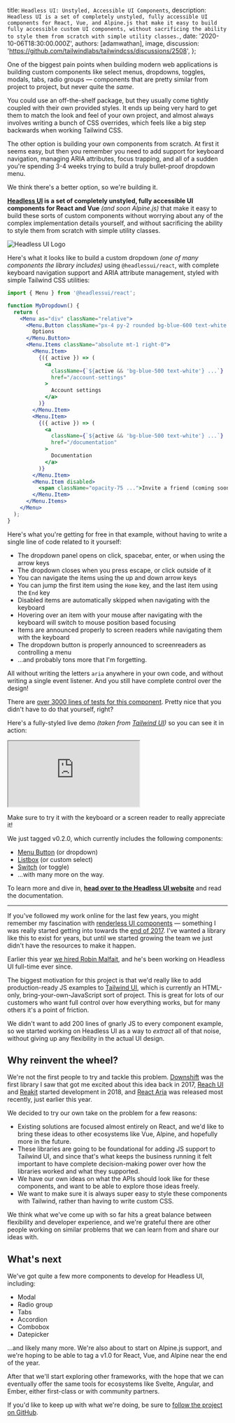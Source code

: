 
  title: `Headless UI: Unstyled, Accessible UI Components`,
  description: `Headless UI is a set of completely unstyled, fully accessible UI components for React, Vue, and Alpine.js that make it easy to build fully accessible custom UI components, without sacrificing the ability to style them from scratch with simple utility classes.`,
  date: '2020-10-06T18:30:00.000Z',
  authors: [adamwathan],
  image,
  discussion: 'https://github.com/tailwindlabs/tailwindcss/discussions/2508',
};

One of the biggest pain points when building modern web applications is building custom components like select menus, dropdowns, toggles, modals, tabs, radio groups — components that are pretty similar from project to project, but never quite the _same_.

You could use an off-the-shelf package, but they usually come tightly coupled with their own provided styles. It ends up being very hard to get them to match the look and feel of your own project, and almost always involves writing a bunch of CSS overrides, which feels like a big step backwards when working Tailwind CSS.

The other option is building your own components from scratch. At first it seems easy, but then you remember you need to add support for keyboard navigation, managing ARIA attributes, focus trapping, and all of a sudden you're spending 3-4 weeks trying to build a truly bullet-proof dropdown menu.

We think there's a better option, so we're building it.

<!--more-->

**[Headless UI](https://headlessui.dev) is a set of completely unstyled, fully accessible UI components for React and Vue** _(and soon Alpine.js)_ that make it easy to build these sorts of custom components without worrying about any of the complex implementation details yourself, and without sacrificing the ability to style them from scratch with simple utility classes.

<img src={headlessUiCard} alt="Headless UI Logo" />

Here's what it looks like to build a custom dropdown _(one of many components the library includes)_ using `@headlessui/react`, with complete keyboard navigation support and ARIA attribute management, styled with simple Tailwind CSS utilities:

```jsx
import { Menu } from '@headlessui/react';

function MyDropdown() {
  return (
    <Menu as="div" className="relative">
      <Menu.Button className="px-4 py-2 rounded bg-blue-600 text-white ...">
        Options
      </Menu.Button>
      <Menu.Items className="absolute mt-1 right-0">
        <Menu.Item>
          {({ active }) => (
            <a
              className={`${active && 'bg-blue-500 text-white'} ...`}
              href="/account-settings"
            >
              Account settings
            </a>
          )}
        </Menu.Item>
        <Menu.Item>
          {({ active }) => (
            <a
              className={`${active && 'bg-blue-500 text-white'} ...`}
              href="/documentation"
            >
              Documentation
            </a>
          )}
        </Menu.Item>
        <Menu.Item disabled>
          <span className="opacity-75 ...">Invite a friend (coming soon!)</span>
        </Menu.Item>
      </Menu.Items>
    </Menu>
  );
}
```

Here's what you're getting for free in that example, without having to write a single line of code related to it yourself:

- The dropdown panel opens on click, spacebar, enter, or when using the arrow keys
- The dropdown closes when you press escape, or click outside of it
- You can navigate the items using the up and down arrow keys
- You can jump the first item using the `Home` key, and the last item using the `End` key
- Disabled items are automatically skipped when navigating with the keyboard
- Hovering over an item with your mouse after navigating with the keyboard will switch to mouse position based focusing
- Items are announced properly to screen readers while navigating them with the keyboard
- The dropdown button is properly announced to screenreaders as controlling a menu
- ...and probably tons more that I'm forgetting.

All without writing the letters `aria` anywhere in your own code, and without writing a single event listener. And you still have complete control over the design!

There are [over 3000 lines of tests for this component](https://github.com/tailwindlabs/headlessui/blob/c7b91dc7315b1f49c1a469f70eb1f6eba6a2e31c/packages/%40headlessui-react/src/components/menu/menu.test.tsx). Pretty nice that you didn't have to do that yourself, right?

Here's a fully-styled live demo _(taken from [Tailwind UI](https://tailwindui.com))_ so you can see it in action:

<iframe
  src="https://codesandbox.io/embed/headlessuireact-menu-example-b6xje?fontsize=14&hidenavigation=1&module=%2Fsrc%2FApp.js&theme=dark"
  className="w-full border-0 rounded overflow-hidden"
  style={{ height: '480px' }}
  title="@headlessui/react Menu Example"
  allow="accelerometer; ambient-light-sensor; camera; encrypted-media; geolocation; gyroscope; hid; microphone; midi; payment; usb; vr; xr-spatial-tracking"
  sandbox="allow-forms allow-modals allow-popups allow-presentation allow-same-origin allow-scripts"
></iframe>

Make sure to try it with the keyboard or a screen reader to really appreciate it!

We just tagged v0.2.0, which currently includes the following components:

- [Menu Button](https://codesandbox.io/s/headlessuivue-menu-example-70br3?file=/src/App.vue) (or dropdown)
- [Listbox](https://codesandbox.io/s/headlessuivue-listbox-example-mi67g?file=/src/App.vue) (or custom select)
- [Switch](https://codesandbox.io/s/headlessuivue-switch-example-8ycp6?file=/src/App.vue) (or toggle)
- ...with many more on the way.

To learn more and dive in, [**head over to the Headless UI website**](https://headlessui.dev) and read the documentation.

---

If you've followed my work online for the last few years, you might remember my fascination with [renderless UI components](https://adamwathan.me/renderless-components-in-vuejs/) — something I was really started getting into towards the [end of 2017](https://fullstackradio.com/79). I've wanted a library like this to exist for years, but until we started growing the team we just didn't have the resources to make it happen.

Earlier this year [we hired Robin Malfait](https://blog.tailwindcss.com/from-900-to-1-how-we-hired-robin-malfait), and he's been working on Headless UI full-time ever since.

The biggest motivation for this project is that we'd really like to add production-ready JS examples to [Tailwind UI](https://tailwindui.com), which is currently an HTML-only, bring-your-own-JavaScript sort of project. This is great for lots of our customers who want full control over how everything works, but for many others it's a point of friction.

We didn't want to add 200 lines of gnarly JS to every component example, so we started working on Headless UI as a way to _extract_ all of that noise, without giving up any flexibility in the actual UI design.

## Why reinvent the wheel?

We're not the first people to try and tackle this problem. [Downshift](https://github.com/downshift-js/downshift) was the first library I saw that got me excited about this idea back in 2017, [Reach UI](https://reach.tech/) and [Reakit](https://reakit.io/) started development in 2018, and [React Aria](https://react-spectrum.adobe.com/react-aria/getting-started.html) was released most recently, just earlier this year.

We decided to try our own take on the problem for a few reasons:

- Existing solutions are focused almost entirely on React, and we'd like to bring these ideas to other ecosystems like Vue, Alpine, and hopefully more in the future.
- These libraries are going to be foundational for adding JS support to Tailwind UI, and since that's what keeps the business running it felt important to have complete decision-making power over how the libraries worked and what they supported.
- We have our own ideas on what the APIs should look like for these components, and want to be able to explore those ideas freely.
- We want to make sure it is always super easy to style these components with Tailwind, rather than having to write custom CSS.

We think what we've come up with so far hits a great balance between flexibility and developer experience, and we're grateful there are other people working on similar problems that we can learn from and share our ideas with.

## What's next

We've got quite a few more components to develop for Headless UI, including:

- Modal
- Radio group
- Tabs
- Accordion
- Combobox
- Datepicker

...and likely many more. We're also about to start on Alpine.js support, and we're hoping to be able to tag a v1.0 for React, Vue, and Alpine near the end of the year.

After that we'll start exploring other frameworks, with the hope that we can eventually offer the same tools for ecosystems like Svelte, Angular, and Ember, either first-class or with community partners.

If you'd like to keep up with what we're doing, be sure to [follow the project on GitHub](https://github.com/tailwindlabs/headlessui).
